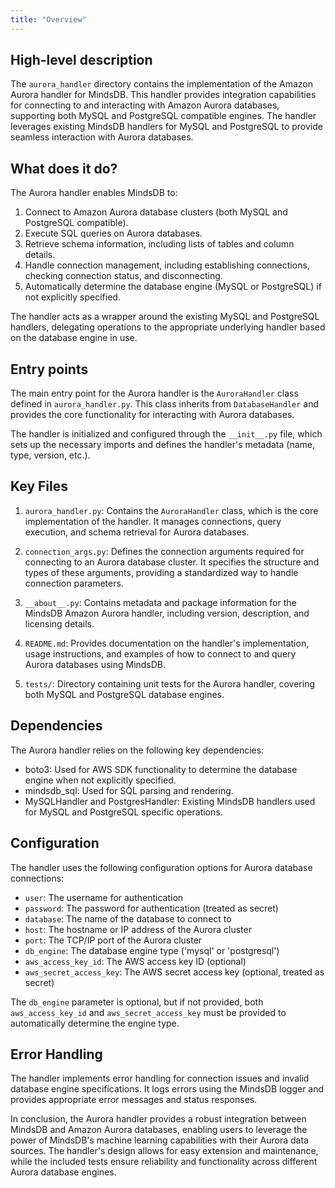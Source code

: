 ```yaml
---
title: "Overview"
---
```


## High-level description
The `aurora_handler` directory contains the implementation of the Amazon Aurora handler for MindsDB. This handler provides integration capabilities for connecting to and interacting with Amazon Aurora databases, supporting both MySQL and PostgreSQL compatible engines. The handler leverages existing MindsDB handlers for MySQL and PostgreSQL to provide seamless interaction with Aurora databases.

## What does it do?
The Aurora handler enables MindsDB to:
1. Connect to Amazon Aurora database clusters (both MySQL and PostgreSQL compatible).
2. Execute SQL queries on Aurora databases.
3. Retrieve schema information, including lists of tables and column details.
4. Handle connection management, including establishing connections, checking connection status, and disconnecting.
5. Automatically determine the database engine (MySQL or PostgreSQL) if not explicitly specified.

The handler acts as a wrapper around the existing MySQL and PostgreSQL handlers, delegating operations to the appropriate underlying handler based on the database engine in use.

## Entry points
The main entry point for the Aurora handler is the `AuroraHandler` class defined in `aurora_handler.py`. This class inherits from `DatabaseHandler` and provides the core functionality for interacting with Aurora databases.

The handler is initialized and configured through the `__init__.py` file, which sets up the necessary imports and defines the handler's metadata (name, type, version, etc.).

## Key Files
1. `aurora_handler.py`: Contains the `AuroraHandler` class, which is the core implementation of the handler. It manages connections, query execution, and schema retrieval for Aurora databases.

2. `connection_args.py`: Defines the connection arguments required for connecting to an Aurora database cluster. It specifies the structure and types of these arguments, providing a standardized way to handle connection parameters.

3. `__about__.py`: Contains metadata and package information for the MindsDB Amazon Aurora handler, including version, description, and licensing details.

4. `README.md`: Provides documentation on the handler's implementation, usage instructions, and examples of how to connect to and query Aurora databases using MindsDB.

5. `tests/`: Directory containing unit tests for the Aurora handler, covering both MySQL and PostgreSQL database engines.

## Dependencies
The Aurora handler relies on the following key dependencies:
- boto3: Used for AWS SDK functionality to determine the database engine when not explicitly specified.
- mindsdb_sql: Used for SQL parsing and rendering.
- MySQLHandler and PostgresHandler: Existing MindsDB handlers used for MySQL and PostgreSQL specific operations.

## Configuration
The handler uses the following configuration options for Aurora database connections:
- `user`: The username for authentication
- `password`: The password for authentication (treated as secret)
- `database`: The name of the database to connect to
- `host`: The hostname or IP address of the Aurora cluster
- `port`: The TCP/IP port of the Aurora cluster
- `db_engine`: The database engine type ('mysql' or 'postgresql')
- `aws_access_key_id`: The AWS access key ID (optional)
- `aws_secret_access_key`: The AWS secret access key (optional, treated as secret)

The `db_engine` parameter is optional, but if not provided, both `aws_access_key_id` and `aws_secret_access_key` must be provided to automatically determine the engine type.

## Error Handling
The handler implements error handling for connection issues and invalid database engine specifications. It logs errors using the MindsDB logger and provides appropriate error messages and status responses.

In conclusion, the Aurora handler provides a robust integration between MindsDB and Amazon Aurora databases, enabling users to leverage the power of MindsDB's machine learning capabilities with their Aurora data sources. The handler's design allows for easy extension and maintenance, while the included tests ensure reliability and functionality across different Aurora database engines.